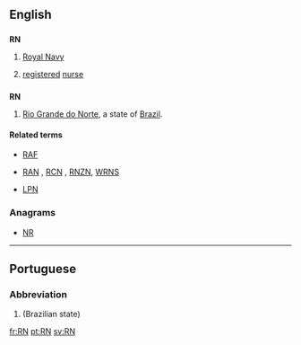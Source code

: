 ==English==

==={{initialism}}===
'''RN'''

# {{UK|military|nautical}} [[Royal Navy]]
# {{medicine}} [[registered]] [[nurse]]

==={{abbreviation}}===
'''RN'''

# [[Rio Grande do Norte]], a state of [[Brazil]].

====Related terms====
* {{sense|UK military}} [[RAF]]
* {{sense|UK military}} [[RAN]] , [[RCN]] , [[RNZN]], [[WRNS]]
* {{sense|medecine}} [[LPN]]

===Anagrams===
* [[NR#English|NR]]

----

==Portuguese==

===Abbreviation===
{{head|pt|abbreviation}}

# {{abbreviation of|Rio Grande do Norte|lang=pt}} (Brazilian state)

[[fr:RN]]
[[pt:RN]]
[[sv:RN]]